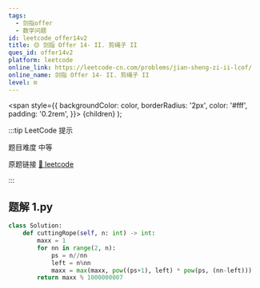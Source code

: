 ```yaml
---
tags:
  - 剑指offer
  - 数学问题
id: leetcode_offer14v2
title: 🟡 剑指 Offer 14- II. 剪绳子 II
ques_id: offer14v2
platform: leetcode
online_link: https://leetcode-cn.com/problems/jian-sheng-zi-ii-lcof/
online_name: 剑指 Offer 14- II. 剪绳子 II
level: m
---
```


  <span
    style={{
      backgroundColor: color,
      borderRadius: '2px',
      color: '#fff',
      padding: '0.2rem',
    }}>
    {children}
  </span>
);

:::tip LeetCode 提示

题目难度 <Highlight color="#ffc01e">中等</Highlight>

原题链接 [🔗 leetcode](https://leetcode-cn.com/problems/jian-sheng-zi-ii-lcof/)

:::



## 题解 1.py

```py
class Solution:
    def cuttingRope(self, n: int) -> int:
        maxx = 1
        for nn in range(2, n):
            ps = n//nn
            left = n%nn
            maxx = max(maxx, pow((ps+1), left) * pow(ps, (nn-left)))
        return maxx % 1000000007
```


